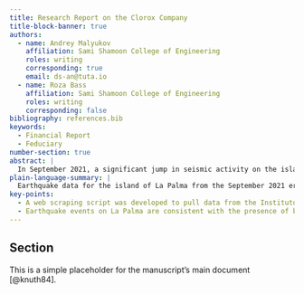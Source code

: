 ```yaml
---
title: Research Report on the Clorox Company
title-block-banner: true
authors:
  - name: Andrey Malyukov
    affiliation: Sami Shamoon College of Engineering
    roles: writing
    corresponding: true
    email: ds-an@tuta.io
  - name: Roza Bass
    affiliation: Sami Shamoon College of Engineering
    roles: writing
    corresponding: false
bibliography: references.bib
keywords:
  - Financial Report
  - Feduciary
number-section: true
abstract: |
  In September 2021, a significant jump in seismic activity on the island of La Palma (Canary Islands, Spain) signaled the start of a volcanic crisis that still continues at the time of writing. Earthquake data is continually collected and published by the Instituto Geográphico Nacional (IGN). ...
plain-language-summary: |
  Earthquake data for the island of La Palma from the September 2021 eruption is found ...
key-points:
  - A web scraping script was developed to pull data from the Instituto Geogràphico Nacional into a machine-readable form for analysis
  - Earthquake events on La Palma are consistent with the presence of both mantle and crustal reservoirs.
---
```


## Section
This is a simple placeholder for the manuscript's main document [@knuth84].

